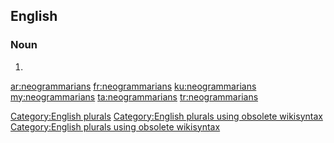 ==English==

===Noun===
{{head|en}}

# {{plural of|neogrammarian}}

[[Category:English plurals]][[Category:English plurals using obsolete wikisyntax]][[Category:English plurals using obsolete wikisyntax]]

[[ar:neogrammarians]]
[[fr:neogrammarians]]
[[ku:neogrammarians]]
[[my:neogrammarians]]
[[ta:neogrammarians]]
[[tr:neogrammarians]]